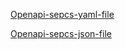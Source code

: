 
[Openapi-sepcs-yaml-file](/openapi/lot-price-and-buyer.yaml)

[Openapi-sepcs-json-file](/openapi/lot-price-and-buyer.json)

<SwaggerUI url="../../openapi/lot-price-and-buyer.json" />
